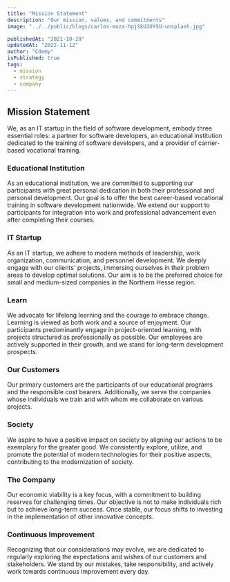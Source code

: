 ```yaml
---
title: "Mission Statement"
description: "Our mission, values, and commitments"
image: "../../public/blogs/carlos-muza-hpjSkU2UYSU-unsplash.jpg"

publishedAt: "2021-10-29"
updatedAt: "2022-11-12"
author: "Cdemy"
isPublished: true
tags:
  - mission
  - strategy
  - company
---
```


## Mission Statement

We, as an IT startup in the field of software development, embody three essential roles: a partner for software developers, an educational institution dedicated to the training of software developers, and a provider of carrier-based vocational training.

### Educational Institution

As an educational institution, we are committed to supporting our participants with great personal dedication in both their professional and personal development. Our goal is to offer the best career-based vocational training in software development nationwide. We extend our support to participants for integration into work and professional advancement even after completing their courses.

### IT Startup

As an IT startup, we adhere to modern methods of leadership, work organization, communication, and personnel development. We deeply engage with our clients' projects, immersing ourselves in their problem areas to develop optimal solutions. Our aim is to be the preferred choice for small and medium-sized companies in the Northern Hesse region.

### Learn

We advocate for lifelong learning and the courage to embrace change. Learning is viewed as both work and a source of enjoyment. Our participants predominantly engage in project-oriented learning, with projects structured as professionally as possible. Our employees are actively supported in their growth, and we stand for long-term development prospects.

### Our Customers

Our primary customers are the participants of our educational programs and the responsible cost bearers. Additionally, we serve the companies whose individuals we train and with whom we collaborate on various projects.

### Society

We aspire to have a positive impact on society by aligning our actions to be exemplary for the greater good. We consistently explore, utilize, and promote the potential of modern technologies for their positive aspects, contributing to the modernization of society.

### The Company

Our economic viability is a key focus, with a commitment to building reserves for challenging times. Our objective is not to make individuals rich but to achieve long-term success. Once stable, our focus shifts to investing in the implementation of other innovative concepts.

### Continuous Improvement

Recognizing that our considerations may evolve, we are dedicated to regularly exploring the expectations and wishes of our customers and stakeholders. We stand by our mistakes, take responsibility, and actively work towards continuous improvement every day.
